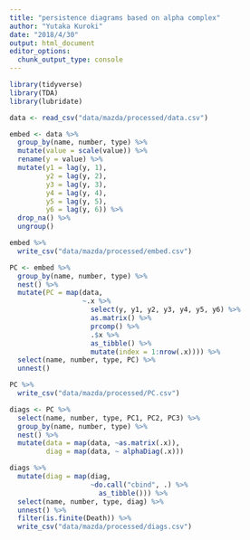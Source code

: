 ```yaml
---
title: "persistence diagrams based on alpha complex"
author: "Yutaka Kuroki"
date: "2018/4/30"
output: html_document
editor_options: 
  chunk_output_type: console
---
```


```r
library(tidyverse)
library(TDA)
library(lubridate)
```


```r
data <- read_csv("data/mazda/processed/data.csv")
```

```r
embed <- data %>% 
  group_by(name, number, type) %>% 
  mutate(value = scale(value)) %>% 
  rename(y = value) %>% 
  mutate(y1 = lag(y, 1),
         y2 = lag(y, 2),
         y3 = lag(y, 3),
         y4 = lag(y, 4),
         y5 = lag(y, 5),
         y6 = lag(y, 6)) %>% 
  drop_na() %>% 
  ungroup()
```

```r
embed %>% 
  write_csv("data/mazda/processed/embed.csv")
```

```r
PC <- embed %>% 
  group_by(name, number, type) %>% 
  nest() %>% 
  mutate(PC = map(data,
                  ~.x %>% 
                    select(y, y1, y2, y3, y4, y5, y6) %>% 
                    as.matrix() %>% 
                    prcomp() %>% 
                    .$x %>% 
                    as_tibble() %>% 
                    mutate(index = 1:nrow(.x)))) %>% 
  select(name, number, type, PC) %>% 
  unnest()
```

```r
PC %>% 
  write_csv("data/mazda/processed/PC.csv")
```

```r
diags <- PC %>% 
  select(name, number, type, PC1, PC2, PC3) %>% 
  group_by(name, number, type) %>% 
  nest() %>% 
  mutate(data = map(data, ~as.matrix(.x)),
         diag = map(data, ~ alphaDiag(.x)))

```

```r
diags %>% 
  mutate(diag = map(diag, 
                    ~do.call("cbind", .) %>% 
                      as_tibble())) %>% 
  select(name, number, type, diag) %>% 
  unnest() %>% 
  filter(is.finite(Death)) %>% 
  write_csv("data/mazda/processed/diags.csv")
```

